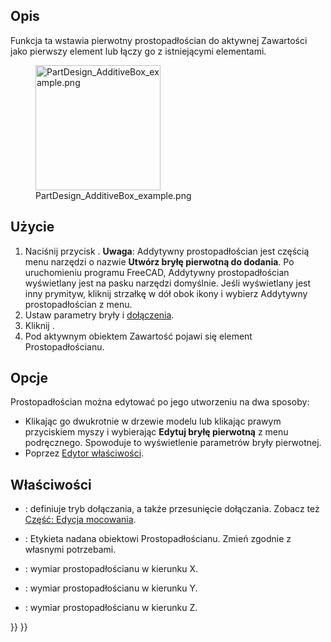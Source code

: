 <languages/>

{{Docnav/pl
|[[PartDesign_AdditiveHelix/pl|Addytywna helisa]]
|[[PartDesign_AdditiveCylinder/pl|Addytywny walec]]
|[[PartDesign_Workbench/pl|środowisko pracy Projekt Części]]
|IconL=PartDesign_AdditiveHelix.svg
|IconR=PartDesign_AdditiveCylinder.svg
|IconC=Workbench_PartDesign.svg
}}

{{GuiCommand/pl
|Name=PartDesign AdditiveBox
|Name/pl=Projekt Części: Addytywny prostopadłościan
|MenuLocation=Projekt Części → Utwórz cechę przez dodanie → Addytywny prostopadłościan
|Workbenches=[[PartDesign_Workbench/pl|Projekt Części]]
|Version=0.17
|SeeAlso=[[PartDesign_CompPrimitiveAdditive/pl|Komponent bryła pierwotna do dodania]], [[PartDesign_SubtractiveBox/pl|Subtraktywny prostopadłościan]]
}}

<span id="Description"></span>
==Opis==

Funkcja ta wstawia pierwotny prostopadłościan do aktywnej Zawartości jako pierwszy element lub łączy go z istniejącymi elementami.

[[File:PartDesign_AdditiveBox_example.png|200px]]

<span id="Usage"></span>
==Użycie==

<div class="mw-translate-fuzzy">
# Naciśnij przycisk {{Button|[[Image:PartDesign AdditiveBox.svg|24px]] '''Addytywny prostopadłościan'''}}. '''Uwaga''': Addytywny prostopadłościan jest częścią menu narzędzi o nazwie '''Utwórz bryłę pierwotną do dodania'''. Po uruchomieniu programu FreeCAD, Addytywny prostopadłościan wyświetlany jest na pasku narzędzi domyślnie. Jeśli wyświetlany jest inny prymityw, kliknij strzałkę w dół obok ikony i wybierz Addytywny prostopadłościan z menu.
# Ustaw parametry bryły i [[Part_EditAttachment/pl|dołączenia]].
# Kliknij {{Button|OK}}.
# Pod aktywnym obiektem Zawartość pojawi się element Prostopadłościanu.
</div>

<span id="Options"></span>
==Opcje==

Prostopadłościan można edytować po jego utworzeniu na dwa sposoby:
* Klikając go dwukrotnie w drzewie modelu lub klikając prawym przyciskiem myszy i wybierając '''Edytuj bryłę pierwotną''' z menu podręcznego. Spowoduje to wyświetlenie parametrów bryły pierwotnej.
* Poprzez [[Property_editor/pl|Edytor właściwości]].

<span id="Properties"></span>
==Właściwości==

* {{PropertyData|Dołączenie}}: definiuje tryb dołączania, a także przesunięcie dołączania. Zobacz też [[Part_EditAttachment/pl|Część: Edycja mocowania]].
* {{PropertyData|Etykieta}}: Etykieta nadana obiektowi Prostopadłościanu. Zmień zgodnie z własnymi potrzebami.
* {{PropertyData|Długość}}: wymiar prostopadłościanu w kierunku X.
* {{PropertyData|Szerokość}}: wymiar prostopadłościanu w kierunku Y.
* {{PropertyData|Wysokość}}: wymiar prostopadłościanu w kierunku Z.


{{Docnav/pl
|[[PartDesign_AdditiveHelix/pl|Addytywna helisa]]
|[[PartDesign_AdditiveCylinder/pl|Addytywny walec]]
|[[PartDesign_Workbench/pl|środowisko pracy Projekt Części]]
|IconL=PartDesign_AdditiveHelix.svg
|IconR=PartDesign_AdditiveCylinder.svg
|IconC=Workbench_PartDesign.svg
}}

{{PartDesign_Tools_navi{{#translation:}}}}
{{Userdocnavi{{#translation:}}}}